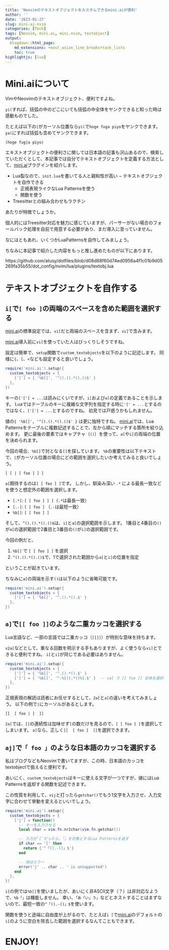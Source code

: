 ```yaml
---
title: 'Neovimのテキストオブジェクトをカスタムできるmini.aiが便利'
author: ''
date: '2023-01-27'
slug: mini-ai-nvim
categories: [Tech]
tags: [Neovim, mini.ai, mini.nvim, textobject]
output:
  blogdown::html_page:
    md_extensions: +east_asian_line_breaks+task_lists
    toc: true
highlightjs: [lua]
---
```


# Mini.aiについて

VimやNeovimのテキストオブジェクト、便利ですよね。

`yi(`すれば、括弧の中のどこにいても括弧の中全体をヤンクできると知った時は感動ものでした。

たとえば以下の`|`がカーソル位置なら`yi(`で`hoge fuga piyo`をヤンクできます。
`ya(`にすれば括弧も含めてヤンクできます。

```
(hoge fug|a piyo)
```

エキストオブジェクトの便利さに関しては日本語の記事も沢山あるので、検索していただくとして、本記事では自分でテキストオブジェクトを定義する方法として、[mini.ai]プラグインを紹介します。

- Lua製なので、`init.lua`を書いてる人と親和性が高い
− テキストオブジェクトを自作できる
    - 正規表現ライクなLua Patternsを使う
    - 関数を使う
- Treesitterとの組み合わせもラクチン

あたりが特徴でしょうか。

個人的にはTreesitter対応を魅力に感じていますが、パーサーがない場合のフォールバック処理を自前で用意する必要があり、まだ導入に至っていません。

なにはともあれ、いくつかLuaPatternsを自作してみましょう。

ちなみに本記事で紹介した内容をもっと推し進めたものが以下にあります。

https://github.com/atusy/dotfiles/blob/d08d88f60d74ed0956a4f1c01b9d05269fa35b55/dot_config/nvim/lua/plugins/textobj.lua

# テキストオブジェクトを自作する

## `i[`で`[ foo ]`の両端のスペースを含めた範囲を選択する

[mini.ai]の標準設定では、`vi[`だと両端のスペースを含まず、`vi]`で含みます。

[mini.ai]導入前に`vi[`を使っていた人はびっくりしそうですね。

設定は簡単で、`setup`関数で`custom_textobjects`を以下のように記述します。
同様に`{`、`[`、`<`なども設定すると良いでしょう。

``` lua
require('mini.ai').setup({
  custom_textobjects = {
    ['['] = { '%b[]', '^().().*().()$' }
  },
})
```

キーの`['['] = ...`は読みにくいですが、`i[`および`a[`の定義であることを示します。
Luaではテーブルのキーに複雑な文字列を指定する時に`'[' = ...`とするのではなく、`['['] = ...`とするのですね。
初見では戸惑うかもしれません。

値の`{ '%b[]', '^().().*().()$' }` は更に独特ですね。
[mini.ai]では、Lua Patternsをテーブルに複数記述することで、左から順にマッチする箇所を絞り込めます。
更に最後の要素ではキャプチャ（`()`）を使って、`a[`や`i[`の両端の位置を決められます。

今回の場合、`%b[]`で対となる`[]`を探しています。
`%b`の重要性は以下テキストで、`|`がカーソル位置の場合にどの範囲を選択したいか考えてみると良いでしょう。

```
[ [ | [ foo ] ] ]
```

`a[`期待するのは`[ [ foo ] ]`です。
しかし、馴染み深い `.*` による最長一致などを使うと想定外の範囲を選択します。

- `[.*]`: `[ [ foo ] ] ]`（`.*`は最長一致）
- `[.-]`: `[ [ foo ]` （`.-`は最短一致）
- `%b[]`: `[ [ foo ] ]`

そして、`^().().*().()$`は、`i[`と`a[`の選択範囲を示します。
1番目と4番目の`()`が`a[`の選択範囲で2番目と3番目の`()`が`i]`の選択範囲です。

今回の例だと、

1. `%b[]` で `[ [ foo ] ]` を選択
1. `^().().*().()$`で、1で選択された範囲から`a[`と`i[`の位置を指定

ということが起きています。

ちなみに`a[`の両端を示す`()`は以下のように省略可能です。

``` lua
require('mini.ai').setup({
  custom_textobjects = {
    ['['] = { '%b[]', '^.().*().$' }
  },
})
```


## `a]`で`[[ foo ]]`のような二重カッコを選択する

Lua言語など、一部の言語では二重カッコ（`[[]]`）が特別な意味を持ちます。

`v2a[`などとして、重なる回数を明示する手もありますが、よく使うなら`vi]`とできると便利ですね。
`i[`と`i]`が同じである必要はありません。

``` lua
require('mini.ai').setup({
  custom_textobjects = {
    ['['] = { '%b[]', '^.().*().$' }
    [']'] = { '%b[]', '^.%[().*()%].$' }  -- va] で [[ foo ]] 全体を選択できるようになる
  },
})
```

正規表現の解読は読者にお任せするとして、`2a[`と`a[`の違いを考えてみましょう。
以下の例で`|`にカーソルがあるとします。

```
[[  [ foo | ]  ]]
```

`2a[`では、`[[`の連続性は加味せず`[`の数だけを見るので、`[ [ foo ] ]`を選択してしまいます。
`a]`なら、正しく`[[  [ foo ]  ]]`を選択できます。

## `aj]`で`「 foo 」`のような日本語のカッコを選択する

私はブログなどもNeovimで書いてますが、この時、日本語のカッコをtextobjectで扱えると便利です。

あいにく、`custom_textobjects`はキーに使える文字が一つですが、値にはLua Patternsを返却する関数を記述できます。

この性質を利用して、`vij`と打ったら`getchar()`でもう1文字を入力させ、入力文字に合わせて挙動を変えるといいでしょう。

``` lua
require('mini.ai').setup({
  custom_textobjects = {
    ['j'] = function()
      -- キーを入力させる
      local char = vim.fn.nr2char(vim.fn.getchar())

      -- 入力が`[`だったら、「」を対象とするLua Patternsを返す
      if char == '[' then
        return {'^「().-()」$'}
      end

      -- 他はエラー
      error('j' .. char .. ' is unsupported')
    end
  },
})
```

`i[`の例では`%b[]`を使いましたが、あいにく非ASCII文字（？）は非対応なようで、`%b「」`は機能しません。
幸い、`「あ「い」う」`などとネストすることはまずないので、最短一致の`^「().-()」$`を使います。

関数を使うと途端に自由度が上がるので、たとえば`i [`で[mini.ai]のデフォルトの`i[`のように空白を除去した範囲を選択するなんてこともできます。

# ENJOY! {.unlisted}

[mini.ai]: https://github.com/echasnovski/mini.ai
[mini.surround]: https://github.com/echasnovski/mini.surround
[vim-textobj-user]: https://github.com/kana/vim-textobj-user

